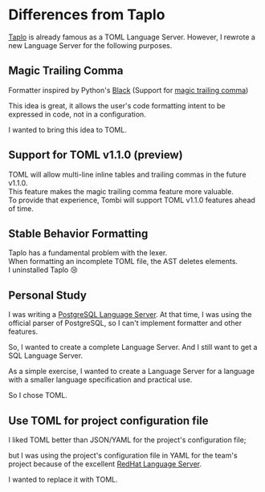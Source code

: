 # Differences from Taplo

[Taplo](https://github.com/tamasfe/taplo) is already famous as a TOML Language Server.
However, I rewrote a new Language Server for the following purposes.

## Magic Trailing Comma
Formatter inspired by Python's [Black](https://github.com/psf/black) (Support for [magic trailing comma](https://black.readthedocs.io/en/stable/the_black_code_style/current_style.html#the-magic-trailing-comma))

This idea is great, it allows the user's code formatting intent to be expressed in code, not in a configuration.

I wanted to bring this idea to TOML.

## Support for TOML v1.1.0 (preview)
TOML will allow multi-line inline tables and trailing commas in the future v1.1.0.  
This feature makes the magic trailing comma feature more valuable.  
To provide that experience, Tombi will support TOML v1.1.0 features ahead of time.

## Stable Behavior Formatting
Taplo has a fundamental problem with the lexer.  
When formatting an incomplete TOML file, the AST deletes elements.  
I uninstalled Taplo 😢

## Personal Study
I was writing a [PostgreSQL Language Server](https://github.com/UniqueVision/plpgsql-lsp).
At that time, I was using the official parser of PostgreSQL, so I can't implement formatter and other features.

So, I wanted to create a complete Language Server.
And I still want to get a SQL Language Server.

As a simple exercise, I wanted to create a Language Server for a language with a smaller language specification and practical use.

So I chose TOML.

## Use TOML for project configuration file
I liked TOML better than JSON/YAML for the project's configuration file;

but I was using the project's configuration file in YAML for the team's project because of the excellent [RedHat Language Server](https://github.com/redhat-developer/yaml-language-server).

I wanted to replace it with TOML.
